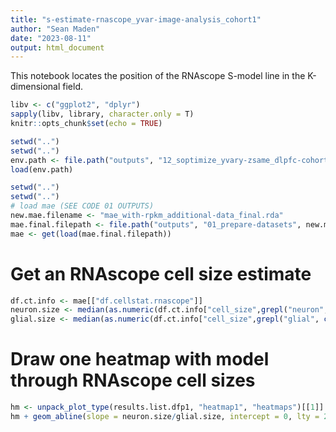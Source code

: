 ```yaml
---
title: "s-estimate-rnascope_yvar-image-analysis_cohort1"
author: "Sean Maden"
date: "2023-08-11"
output: html_document
---
```


This notebook locates the position of the RNAscope S-model line in the K-dimensional field.

```r
libv <- c("ggplot2", "dplyr")
sapply(libv, library, character.only = T)
knitr::opts_chunk$set(echo = TRUE)
```

```r
setwd("..")
setwd("..")
env.path <- file.path("outputs", "12_soptimize_yvary-zsame_dlpfc-cohort1", "env_yvar_notebook1.RData")
load(env.path)
```

```r
setwd("..")
setwd("..")
# load mae (SEE CODE 01 OUTPUTS)
new.mae.filename <- "mae_with-rpkm_additional-data_final.rda"
mae.final.filepath <- file.path("outputs", "01_prepare-datasets", new.mae.filename)
mae <- get(load(mae.final.filepath))
```

# Get an RNAscope cell size estimate

```r
df.ct.info <- mae[["df.cellstat.rnascope"]]
neuron.size <- median(as.numeric(df.ct.info["cell_size",grepl("neuron", colnames(df.ct.info))]))
glial.size <- median(as.numeric(df.ct.info["cell_size",grepl("glial", colnames(df.ct.info))]))
```

# Draw one heatmap with model through RNAscope cell sizes

```r
hm <- unpack_plot_type(results.list.dfp1, "heatmap1", "heatmaps")[[1]]
hm + geom_abline(slope = neuron.size/glial.size, intercept = 0, lty = 2, size = 3)
```














